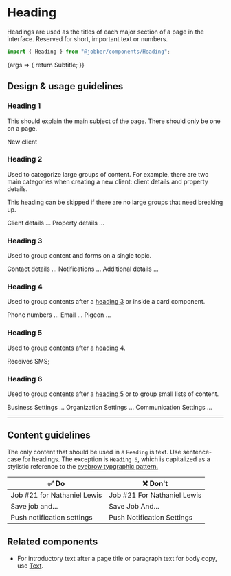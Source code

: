 
<Meta title="Components/Heading" component={Heading} />

# Heading

Headings are used as the titles of each major section of a page in the
interface. Reserved for short, important text or numbers.

```ts
import { Heading } from "@jobber/components/Heading";
```

<Canvas>
  <Story name="Heading" args={{ level: 2 }}>
    {args => {
      return <Heading {...args}>Subtitle</Heading>;
    }}
  </Story>
</Canvas>

<ArgsTable of={Heading} story="Heading" />

## Design & usage guidelines

### Heading 1

This should explain the main subject of the page. There should only be one on a
page.

<Canvas>
  <Heading level={1}>New client</Heading>
</Canvas>

### Heading 2

Used to categorize large groups of content. For example, there are two main
categories when creating a new client: client details and property details.

This heading can be skipped if there are no large groups that need breaking up.

<Canvas>
  <Heading level={2}>Client details</Heading>
  ...
  <Heading level={2}>Property details</Heading>
  ...
</Canvas>

### Heading 3

Used to group content and forms on a single topic.

<Canvas>
  <Heading level={3}>Contact details</Heading>
  ...
  <Heading level={3}>Notifications</Heading>
  ...
  <Heading level={3}>Additional details</Heading>
  ...
</Canvas>

### Heading 4

Used to group contents after a [heading 3](#heading-3) or inside a card
component.

<Canvas>
  <Heading level={4}>Phone numbers</Heading>
  ...
  <Heading level={4}>Email</Heading>
  ...
  <Heading level={4}>Pigeon</Heading>
  ...
</Canvas>

### Heading 5

Used to group contents after a [heading 4](#heading-4).

<Canvas>
  <Heading level={5}>Receives SMS</Heading>;
</Canvas>

### Heading 6

Used to group contents after a [heading 5](#heading-5) or to group small lists
of content.

<Canvas>
  <Heading level={6}>Business Settings</Heading>
  ...
  <Heading level={6}>Organization Settings</Heading>
  ...
  <Heading level={6}>Communication Settings</Heading>
  ...
</Canvas>

---

## Content guidelines

The only content that should be used in a `Heading` is text. Use sentence-case
for headings. The exception is `Heading 6`, which is capitalized as a stylistic
reference to the
[eyebrow typgraphic pattern.](https://app.uxcel.com/lessons/basics-ii-588#eyebrow-headline-8095)

| ✅ Do                       | ❌ Don't                    |
| --------------------------- | --------------------------- |
| Job #21 for Nathaniel Lewis | Job #21 For Nathaniel Lewis |
| Save job and...             | Save Job And...             |
| Push notification settings  | Push Notification Settings  |

## Related components

- For introductory text after a page title or paragraph text for body copy, use
  <a href="../?path=/docs/components-text--text">Text</a>.
